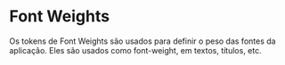 
<Meta title="Tokens/Font Weights"/>

# Font Weights

Os tokens de Font Weights são usados para definir o peso das fontes da aplicação.
Eles são usados como font-weight, em textos, títulos, etc.

<TokensGrid tokens={fontWeights} />